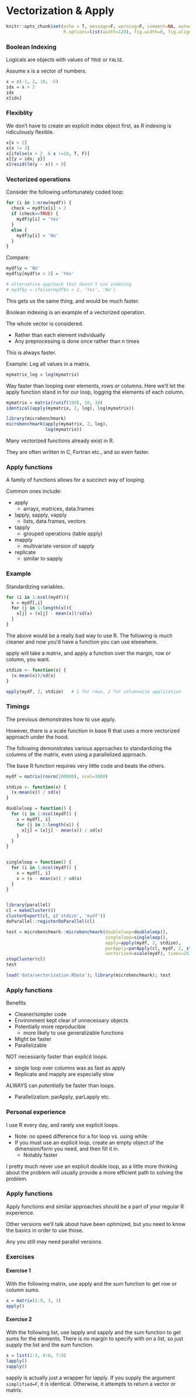 # Vectorization & Apply

```r
knitr::opts_chunk$set(echo = T, message=F, warning=F, comment=NA, autodep=T, eval=FALSE, cache.rebuild=F, cache=F,
                      R.options=list(width=120), fig.width=8, fig.align = 'center')
```


### Boolean Indexing

<span class="objclass">Logicals</span> are objects with values of `TRUE` or `FALSE`.

Assume x is a vector of numbers.

```r
x = c(-1, 2, 10, -5)
idx = x > 2
idx
x[idx]
```



### Flexiblity

We don't have to create an explicit index object first, as R indexing is ridiculously flexible.

```r
x[x > 2]
x[x != 3]
x[ifelse(x > 2  & x !=10, T, F)]
x[{y = idx; y}]
x[resid(lm(y ~ x)) > 0]
```



### Vectorized operations

Consider the following unfortunately coded loop:

```r
for (i in 1:nrow(mydf)) {
  check = mydf$x[i] > 2
  if (check==TRUE) {
    mydf$y[i] = 'Yes'
  } 
  else {
    mydf$y[i] = 'No'
  }
}
```

Compare:

```r
mydf$y = 'No'
mydf$y[mydf$x > 2] = 'Yes'

# alternative approach that doesn't use indexing
# mydf$y = ifelse(mydf$x > 2, 'Yes', 'No')
```

This gets us the same thing, and would be much faster.

Boolean indexing is an example of a vectorized operation.

The whole vector is considered. 

- Rather than each element individually
- Any preprocessing is done once rather than n times

This is always faster.

Example: Log all values in a matrix.

```r
mymatrix_log = log(mymatrix)
```

Way faster than looping over elements, rows or columns. Here we'll let the <span class="func">apply</span> function stand in for our loop, logging the elements of each column.

```r
mymatrix = matrix(runif(100), 10, 10)
identical(apply(mymatrix, 2, log), log(mymatrix))

library(microbenchmark)
microbenchmark(apply(mymatrix, 2, log),
               log(mymatrix))
```


Many vectorized functions already exist in R.

They are often written in C, Fortran etc., and so even faster.
  

### Apply functions

A family of functions allows for a succinct way of looping.

Common ones include:

- <span class="func">apply</span>
    - arrays, matrices, data.frames
- <span class="func">lapply</span>, <span class="func">sapply</span>, <span class="func">vapply</span>
    - lists, data.frames, vectors
- <span class="func">tapply</span>
    - grouped operations (table apply)
- <span class="func">mapply</span>
    - multivariate version of sapply
- <span class="func">replicate</span>
    - similar to sapply
    
### Example

Standardizing variables.

```r
for (i in 1:ncol(mydf)){
  x = mydf[,i]
  for (j in 1:length(x)){
    x[j] = (x[j] - mean(x))/sd(x)
  }
}
```

The above would be a really bad way to use R. The following is much cleaner and now you'd have a function you can use elsewhere.  

<span class="func">apply</span> will take a matrix, and apply a function over the margin, row or column, you want.

```r
stdize <- function(x) {
  (x-mean(x))/sd(x)
}

apply(mydf, 2, stdize)   # 1 for rows, 2 for columnwise application
```



### Timings

The previous demonstrates how to use apply.

However, there is a <span class="func">scale</span> function in base R that uses a more vectorized approach under the hood.

The following demonstrates various approaches to standardizing the columns of the matrix, even using a parallelized approach. 

The base R function requires very little code and beats the others.

```r
mydf = matrix(rnorm(100000), ncol=1000)

stdize <- function(x) {
  (x-mean(x)) / sd(x)
}

doubleloop = function() {
  for (i in 1:ncol(mydf)) {
    x = mydf[, i]
    for (j in 1:length(x)) {
      x[j] = (x[j] - mean(x)) / sd(x)
    }
  }
}


singleloop = function() {
  for (i in 1:ncol(mydf)) {
    x = mydf[, i]
    x = (x - mean(x)) / sd(x)
  }
}


library(parallel)
cl = makeCluster(8)
clusterExport(cl, c('stdize', 'mydf'))
doParallel::registerDoParallel(cl)

test = microbenchmark::microbenchmark(doubleloop=doubleloop(),
                                      singleloop=singleloop(), 
                                      apply=apply(mydf, 2, stdize), 
                                      parApply=parApply(cl, mydf, 2, stdize),
                                      vectorized=scale(mydf), times=25)
stopCluster(cl)
test
```
```r
load('data/vectorization.RData'); library(microbenchmark); test
```

    
### Apply functions

Benefits
  
- Cleaner/simpler code
- Environment kept clear of unnecessary objects
- Potentially more reproducible
    - more likely to use generalizable functions
- Might be faster
- Parallelizable
    
<span class="emph">NOT</span> necessarily faster than explicit loops.

- single loop over columns was as fast as apply
- Replicate and mapply are especially slow

ALWAYS can *potentially* be faster than loops.

  - Parallelization: parApply, parLapply etc.



### Personal experience

I use R every day, and rarely use explicit loops.

- Note: no speed difference for a <span class="func">for</span> loop vs. using <span class="func">while</span>
- If you must use an explicit loop, create an empty object of the dimension/form you need, and then fill it in.
    - Notably faster

I pretty much never use an explicit double loop, as a little more thinking about the problem will usually provide a more efficient path to solving the problem.



### Apply functions

Apply functions and similar approaches should be a part of your regular R experience.

Other versions we'll talk about have been optimized, but you need to know the basics in order to use those.

Any you still may need parallel versions.



### Exercises


#### Exercise 1

With the following <span class="objclass">matrix</span>, use <span class="func">apply</span> and the <span class="func">sum</span> function to get row or column sums.  

```r
x = matrix(1:9, 3, 3)
apply()
```

#### Exercise 2

With the following <span class="objclass">list</span>, use <span class="func">lapply</span> and <span class="func">sapply</span> and the <span class="func">sum</span> function to get sums for the elements.  There is no margin to specify with on a list, so just supply the list and the sum function.  

```r
x = list(1:3, 4:6, 7:9)
lapply()
sapply()
```

<span class="func">sapply</span> is actually just a wrapper for <span class="func">lapply</span>.  If you supply the argument `simplified=F`, it is identical. Otherwise, it attempts to return a vector or matrix.
